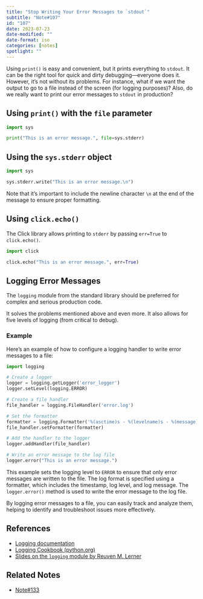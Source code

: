```yaml
---
title: "Stop Writing Your Error Messages to `stdout`"
subtitle: "Note#107"
id: "107"
date: 2023-07-23
date-modified: ""
date-format: iso
categories: [notes]
spotlight: ""
---
```

Using `print()` is easy and convenient, but it prints everything to `stdout`. It can be the right tool for quick and dirty debugging—everyone does it. However, it's not without its problems. For instance, what if we want the output to go to a file instead of the screen (for logging purposes)? Also, do we really want to print our error messages to `stdout` in production?

## Using `print()` with the `file` parameter

```python
import sys

print("This is an error message.", file=sys.stderr)
```

## Using the `sys.stderr` object

```python
import sys

sys.stderr.write("This is an error message.\n")
```

Note that it's important to include the newline character `\n` at the end of the message to ensure proper formatting.

## Using `click.echo()`

The Click library allows printing to `stderr` by passing `err=True` to `click.echo()`.

```python
import click

click.echo("This is an error message.", err=True)
```

## Logging Error Messages

The `logging` module from the standard library should be preferred for complex and serious production code.

It solves the problems mentioned above and even more. It also allows for five levels of logging (from critical to debug).

### Example

Here's an example of how to configure a logging handler to write error messages to a file:                                                                      

```python
import logging

# Create a logger
logger = logging.getLogger('error_logger')
logger.setLevel(logging.ERROR)

# Create a file handler
file_handler = logging.FileHandler('error.log')

# Set the formatter
formatter = logging.Formatter('%(asctime)s - %(levelname)s - %(message)s')
file_handler.setFormatter(formatter)

# Add the handler to the logger
logger.addHandler(file_handler)

# Write an error message to the log file
logger.error("This is an error message.")
```

This example sets the logging level to `ERROR` to ensure that only error messages are written to the file. The log format is specified using a formatter, which includes the timestamp, log level, and log message. The `logger.error()` method is used to write the error message to the log file.

By logging error messages to a file, you can easily track and analyze them, helping to identify and troubleshoot issues more effectively.

## References

* [Logging documentation](https://docs.python.org/3/library/logging.html)
* [Logging Cookbook (python.org)](https://docs.python.org/3/howto/logging-cookbook.html)
* [Slides on the `logging` module by Reuven M. Lerner](https://speakerdeck.com/reuven/stop-using-print-using-the-logging-module)

## Related Notes

* [Note#133](/notes/133/)
